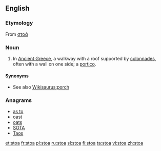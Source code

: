 ==English==

===Etymology===
From {{etyl|grc}} [[στοά]]

===Noun===
{{wikipedia}}
{{en-noun|stoae|pl2=stoæ}}

# {{architecture}} In [[Ancient Greece]], a walkway with a roof supported by [[colonnade]]s, often with a wall on one side; a [[portico]].

====Synonyms====
* See also [[Wikisaurus:porch]]

===Anagrams===
* [[as to#English|as to]]
* [[oast#English|oast]]
* [[oats#English|oats]]
* [[SOTA#English|SOTA]]
* [[Taos#English|Taos]]

[[et:stoa]]
[[fr:stoa]]
[[pl:stoa]]
[[ru:stoa]]
[[sl:stoa]]
[[fi:stoa]]
[[ta:stoa]]
[[vi:stoa]]
[[zh:stoa]]